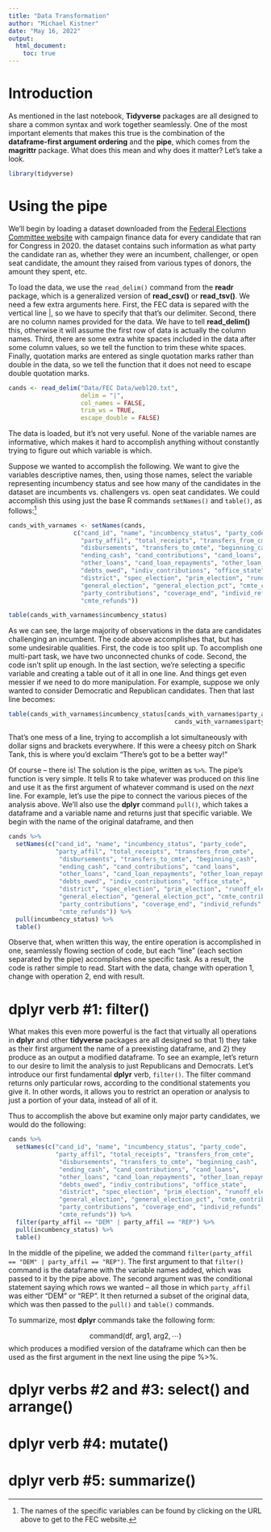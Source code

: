 ```yaml
---
title: "Data Transformation"
author: "Michael Kistner"
date: "May 16, 2022"
output: 
  html_document:
    toc: true
---
```


# Introduction

As mentioned in the last notebook, **Tidyverse** packages are all designed to share a common syntax and work together seamlessly. One of the most important elements that makes this true is the combination of the **dataframe-first argument ordering** and the **pipe**, which comes from the **magrittr** package. What does this mean and why does it matter? Let's take a look. 

```r
library(tidyverse)
```

# Using the pipe

We'll begin by loading a dataset downloaded from the [Federal Elections Committee website](https://www.fec.gov/campaign-finance-data/current-campaigns-house-and-senate-file-description/) with campaign finance data for every candidate that ran for Congress in 2020. the dataset contains such information as what party the candidate ran as, whether they were an incumbent, challenger, or open seat candidate, the amount they raised from various types of donors, the amount they spent, etc. 

To load the data, we use the `read_delim()` command from the **readr** package, which is a generalized version of **read_csv()** or **read_tsv()**. We need a few extra arguments here. First, the FEC data is separed with the vertical line |, so we have to specify that that's our delimiter. Second, there are no column names provided for the data. We have to tell **read_delim()** this, otherwise it will assume the first row of data is actually the column names. Third, there are some extra white spaces included in the data after some column values, so we tell the function to trim these white spaces. Finally, quotation marks are entered as single quotation marks rather than double in the data, so we tell the function that it does not need to escape double quotation marks.

```r
cands <- read_delim("Data/FEC Data/webl20.txt",
                    delim = "|",
                    col_names = FALSE, 
                    trim_ws = TRUE,
                    escape_double = FALSE)
```

The data is loaded, but it's not very useful. None of the variable names are informative, which makes it hard to accomplish anything without constantly trying to figure out which variable is which. 

Suppose we wanted to accomplish the following. We want to give the variables descriptive names, then, using those names, select the variable representing incumbency status and see how many of the candidates in the dataset are incumbents vs. challengers vs. open seat candidates. We could accomplish this using just the base R commands `setNames()` and `table()`, as follows:^[The names of the specific variables can be found by clicking on the URL above to get to the FEC website.]

```r
cands_with_varnames <- setNames(cands,
                  c("cand_id", "name", "incumbency_status", "party_code",
                    "party_affil", "total_receipts", "transfers_from_cmte",
                    "disbursements", "transfers_to_cmte", "beginning_cash",
                    "ending_cash", "cand_contributions", "cand_loans",
                    "other_loans", "cand_loan_repayments", "other_loan_repayments",
                    "debts_owed", "indiv_contributions", "office_state",
                    "district", "spec_election", "prim_election", "runoff_election",
                    "general_election", "general_election_pct", "cmte_contributions",
                    "party_contributions", "coverage_end", "individ_refunds",
                    "cmte_refunds"))

table(cands_with_varnames$incumbency_status)
```
As we can see, the large majority of observations in the data are candidates challenging an incumbent. The code above accomplishes that, but has some undesirable qualities. First, the code is too split up. To accomplish one multi-part task, we have two unconnected chunks of code. Second, the code isn't split up enough. In the last section, we're selecting a specific variable and creating a table out of it all in one line. And things get even messier if we need to do more manipulation. For example, suppose we only wanted to consider Democratic and Republican candidates. Then that last line becomes:

```r
table(cands_with_varnames$incumbency_status[cands_with_varnames$party_affil == "REP" | 
                                              cands_with_varnames$party_affil == "DEM"])
```

That's one mess of a line, trying to accomplish a lot simultaneously with dollar signs and brackets everywhere. If this were a cheesy pitch on Shark Tank, this is where you'd exclaim "There's got to be a better way!"

Of course -- there is! The solution is the pipe, written as `%>%`. The pipe's function is very simple. It tells R to take whatever was produced on *this* line and use it as the first argument of whatever command is used on the *next* line. For example, let's use the pipe to connect the various pieces of the analysis above. We'll also use the **dplyr** command `pull()`, which takes a dataframe and a variable name and returns just that specific variable. We begin with the name of the original dataframe, and then 

```r
cands %>%
  setNames(c("cand_id", "name", "incumbency_status", "party_code",
             "party_affil", "total_receipts", "transfers_from_cmte",
              "disbursements", "transfers_to_cmte", "beginning_cash",
              "ending_cash", "cand_contributions", "cand_loans",
              "other_loans", "cand_loan_repayments", "other_loan_repayments",
              "debts_owed", "indiv_contributions", "office_state",
              "district", "spec_election", "prim_election", "runoff_election",
              "general_election", "general_election_pct", "cmte_contributions",
              "party_contributions", "coverage_end", "individ_refunds",
              "cmte_refunds")) %>%
  pull(incumbency_status) %>%
  table()
```
Observe that, when written this way, the entire operation is accomplished in one, seamlessly flowing section of code, but each "line" (each section separated by the pipe) accomplishes one specific task. As a result, the code is rather simple to read. Start with the data, change with operation 1, change with operation 2, end with result. 

# dplyr verb #1: filter()  

What makes this even more powerful is the fact that virtually all operations in **dplyr** and other **tidyverse** packages are all designed so that 1) they take as their first argument the name of a preexisting dataframe, and 2) they produce as an output a modified dataframe. To see an example, let's return to our desire to limit the analysis to just Republicans and Democrats. Let's introduce our first fundamental **dplyr** verb, `filter()`. The filter command returns only particular rows, according to the conditional statements you give it. In other words, it allows you to restrict an operation or analysis to just a portion of your data, instead of all of it. 

Thus to accomplish the above but examine only major party candidates, we would do the following:

```r
cands %>%
  setNames(c("cand_id", "name", "incumbency_status", "party_code",
             "party_affil", "total_receipts", "transfers_from_cmte",
              "disbursements", "transfers_to_cmte", "beginning_cash",
              "ending_cash", "cand_contributions", "cand_loans",
              "other_loans", "cand_loan_repayments", "other_loan_repayments",
              "debts_owed", "indiv_contributions", "office_state",
              "district", "spec_election", "prim_election", "runoff_election",
              "general_election", "general_election_pct", "cmte_contributions",
              "party_contributions", "coverage_end", "individ_refunds",
              "cmte_refunds")) %>%
  filter(party_affil == "DEM" | party_affil == "REP") %>%
  pull(incumbency_status) %>%
  table()
```

In the middle of the pipeline, we added the command $\texttt{filter(party_affil == "DEM" | party_affil == "REP")}$. The first argument to that `filter()` command is the dataframe with the variable names added, which was passed to it by the pipe above. The second argument was the conditional statement saying which rows we wanted -- all those in which `party_affil` was either "DEM" or "REP". It then returned a subset of the original data, which was then passed to the `pull()` and `table()` commands.

To summarize, most **dplyr** commands take the following form:

$$\textrm{command(df, arg1, arg2}, \cdots)$$
which produces a modified version of the dataframe which can then be used as the first argument in the next line using the pipe %>%.

# dplyr verbs #2 and #3: select() and arrange()

# dplyr verb #4: mutate()

# dplyr verb #5: summarize()



